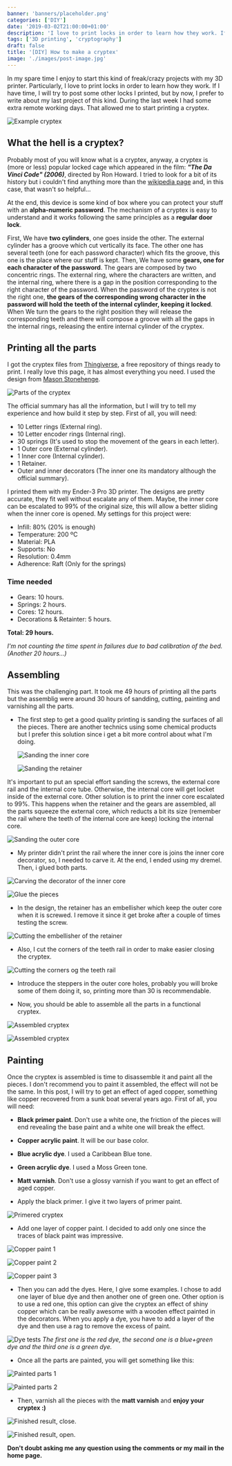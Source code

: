 ```yaml
---
banner: 'banners/placeholder.png'
categories: ['DIY']
date: '2019-03-02T21:00:00+01:00'
description: 'I love to print locks in order to learn how they work. If I have time, I will try to post some other locks I printed, but by now, I prefer to write about my last project of this kind. During the last week I had some extra remote working days. That allowed me to start printing a cryptex.'
tags: ['3D printing', 'cryptography']
draft: false
title: '[DIY] How to make a cryptex'
image: './images/post-image.jpg'
---
```


In my spare time I enjoy to start this kind of freak/crazy projects with my 3D printer. Particularly, I love to print locks in order to learn how they work. If I have time, I will try to post some other locks I printed, but by now, I prefer to write about my last project of this kind. During the last week I had some extra remote working days. That allowed me to start printing a cryptex.

![Example cryptex](/images/cryptex.jpg)

## What the hell is a cryptex?

Probably most of you will know what is a cryptex, anyway, a cryptex is (more or less) popular locked cage which appeared in the film: _**"The Da Vinci Code" (2006)**_, directed by Ron Howard. I tried to look for a bit of its history but i couldn't find anything more than the [wikipedia page](https://en.wikipedia.org/wiki/Cryptex) and, in this case, that wasn't so helpful...

At the end, this device is some kind of box where you can protect your stuff with an **alpha-numeric password**. The mechanism of a cryptex is easy to understand and it works following the same principles as a **regular door lock**.

First, We have **two cylinders**, one goes inside the other. The external cylinder has a groove which cut vertically its face. The other one has several teeth (one for each password character) which fits the groove, this one is the place where our stuff is kept. Then, We have some **gears, one for each character of the password**. The gears are composed by two concentric rings. The external ring, where the characters are written, and the internal ring, where there is a gap in the position corresponding to the right character of the password. When the password of the cryptex is not the right one, **the gears of the corresponding wrong character in the password will hold the teeth of the internal cylinder, keeping it locked**. When We turn the gears to the right position they will release the corresponding teeth and there will compose a groove with all the gaps in the internal rings, releasing the entire internal cylinder of the cryptex.

## Printing all the parts

I got the cryptex files from [Thingiverse](https://www.thingiverse.com/), a free repository of things ready to print. I really love this page, it has almost everything you need. I used the design from [Mason Stonehenge](https://www.thingiverse.com/MasonStonehenge/about).

![Parts of the cryptex](/images/parts.jpg)

The official summary has all the information, but I will try to tell my experience and how build it step by step. First of all, you will need:

- 10 Letter rings (External ring).
- 10 Letter encoder rings (Internal ring).
- 30 springs (It's used to stop the movement of the gears in each letter).
- 1 Outer core (External cylinder).
- 1 Inner core (Internal cylinder).
- 1 Retainer.
- Outer and inner decorators (The inner one its mandatory although the official summary).

I printed them with my Ender-3 Pro 3D printer. The designs are pretty accurate, they fit well without escalate any of them. Maybe, the inner core can be escalated to 99% of the original size, this will allow a better sliding when the inner core is opened. My settings for this project were:

- Infill: 80% (20% is enough)
- Temperature: 200 ºC
- Material: PLA
- Supports: No
- Resolution: 0.4mm
- Adherence: Raft (Only for the springs)

### Time needed

- Gears: 10 hours.
- Springs: 2 hours.
- Cores: 12 hours.
- Decorations & Retainter: 5 hours.

**Total: 29 hours.**

_I'm not counting the time spent in failures due to bad calibration of the bed. (Another 20 hours...)_

## Assembling

This was the challenging part. It took me 49 hours of printing all the parts but the assemblig were around 30 hours of sandding, cutting, painting and varnishing all the parts.

- The first step to get a good quality printing is sanding the surfaces of all the pieces. There are another technics using some chemical products but I prefer this solution since i get a bit more control about what I'm doing.

  ![Sanding the inner core](/images/sanding1.jpg)

  ![Sanding the retainer](/images/sanding2.png)

It's important to put an special effort sanding the screws, the external core rail and the internal core tube. Otherwise, the internal core will get locket inside of the external core. Other solution is to print the inner core escalated to 99%. This happens when the retainer and the gears are assembled, all the parts squeeze the external core, which reducts a bit its size (remember the rail where the teeth of the internal core are keep) locking the internal core.

![Sanding the outer core](/images/sanding3.jpg)

- My printer didn't print the rail where the inner core is joins the inner core decorator, so, I needed to carve it. At the end, I ended using my dremel. Then, i glued both parts.

![Carving the decorator of the inner core](/images/carving.jpg)

![Glue the pieces](/images/glue.jpg)

- In the design, the retainer has an embellisher which keep the outer core when it is screwed. I remove it since it get broke after a couple of times testing the screw.

![Cutting the embellisher of the retainer](/images/embellisher.jpg)

- Also, I cut the corners of the teeth rail in order to make easier closing the cryptex.

![Cutting the corners og the teeth rail](/images/railcorner.jpg)

- Introduce the steppers in the outer core holes, probably you will broke some of them doing it, so, printing more than 30 is recommendable.

- Now, you should be able to assemble all the parts in a functional cryptex.

![Assembled cryptex](/images/rawcryptex.jpg)

![Assembled cryptex](/images/rawcryptex2.jpg)

## Painting

Once the cryptex is assembled is time to disassemble it and paint all the pieces. I don't recommend you to paint it assembled, the effect will not be the same. In this post, I will try to get an effect of aged copper, something like copper recovered from a sunk boat several years ago. First of all, you will need:

- **Black primer paint**. Don't use a white one, the friction of the pieces will end revealing the base paint and a white one will break the effect.
- **Copper acrylic paint**. It will be our base color.
- **Blue acrylic dye**. I used a Caribbean Blue tone.
- **Green acrylic dye**. I used a Moss Green tone.
- **Matt varnish**. Don't use a glossy varnish if you want to get an effect of aged copper.

- Apply the black primer. I give it two layers of primer paint.

![Primered cryptex](/images/primer.jpg)

- Add one layer of copper paint. I decided to add only one since the traces of black paint was impressive.

![Copper paint 1](/images/copper1.jpg)

![Copper paint 2](/images/copper2.jpg)

![Copper paint 3](/images/copper3.jpg)

- Then you can add the dyes. Here, I give some examples. I chose to add one layer of blue dye and then another one of green one. Other option is to use a red one, this option can give the cryptex an effect of shiny copper which can be really awesome with a wooden effect painted in the decorators. When you apply a dye, you have to add a layer of the dye and then use a rag to remove the excess of paint.

![Dye tests](/images/dyetest.jpg)
_The first one is the red dye, the second one is a blue+green dye and the third one is a green dye._

- Once all the parts are painted, you will get something like this:

![Painted parts 1](/images/painted1.jpg)

![Painted parts 2](/images/painted2.jpg)

- Then, varnish all the pieces with the **matt varnish** and **enjoy your cryptex :)**

![Finished result, close.](/images/finalclosed.jpg)

![Finished result, open.](/images/finalopen.jpg)

**Don't doubt asking me any question using the comments or my mail in the home page.**
